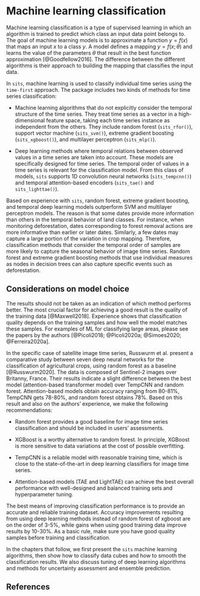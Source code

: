 # Machine learning classification

Machine learning classification is a type of supervised learning in which an algorithm is trained to predict which  class an input data point belongs to.  The goal of machine learning models is to approximate a function $y = f(x)$ that maps an input $x$ to a class $y$. A model defines a mapping $y = f(x;\theta)$ and learns the value of the parameters $\theta$ that result in the best function approximation [@Goodfellow2016]. The difference between the different algorithms is their approach to building the mapping that classifies the input data.  

In `sits`, machine learning is used to classify individual time series using the `time-first` approach. The package includes two kinds of methods for time series classification: 

- Machine learning algorithms that do not explicitly consider the temporal structure of the time series. They treat time series as a vector in a high-dimensional feature space, taking each time series instance as independent from the others. They include random forest (`sits_rfor()`), support vector machine (`sits_svm()`), extreme gradient boosting (`sits_xgboost()`), and multilayer perceptron (`sits_mlp()`). 

- Deep learning methods where temporal relations between observed values in a time series are taken into account.  These models are specifically designed for time series. The temporal order of values in a time series is relevant for the classification model. From this class of models, `sits` supports 1D convolution neural networks  (`sits_tempcnn()`) and temporal attention-based encoders (`sits_tae()` and `sits_lighttae()`). 

Based on experience with `sits`, random forest, extreme gradient boosting, and temporal deep learning models outperform SVM and multilayer perceptron models. The reason is that some dates provide more information than others in the temporal behavior of land classes. For instance, when monitoring deforestation, dates corresponding to forest removal actions are more informative than earlier or later dates. Similarly, a few dates may capture a large portion of the variation in crop mapping. Therefore, classification methods that consider the temporal order of samples are more likely to capture the seasonal behavior of image time series. Random forest and extreme gradient boosting methods that use individual measures as nodes in decision trees can also capture specific events such as deforestation.

## Considerations on model choice

The results should not be taken as an indication of which method performs better. The most crucial factor for achieving a good result is the quality of the training data [@Maxwell2018]. Experience shows that classification quality depends on the training samples and how well the model matches these samples. For examples of ML for classifying large areas, please see the papers by the authors [@Picoli2018; @Picoli2020a; @Simoes2020; @Ferreira2020a].

In the specific case of satellite image time series, Russwurm et al. present a comparative study between seven deep neural networks for the classification of agricultural crops, using random forest as a baseline [@Russwurm2020]. The data is composed of Sentinel-2 images over Britanny, France. Their results indicate a slight difference between the best model (attention-based transformer model) over TempCNN and random forest. Attention-based models obtain accuracy ranging from 80-81%, TempCNN gets 78-80%, and random forest obtains 78%. Based on this result and also on the authors' experience, we make the following recommendations:

-  Random forest provides a good baseline for image time series classification and should be included in users' assessments. 

-  XGBoost is a worthy alternative to random forest. In principle, XGBoost is more sensitive to data variations at the cost of possible overfitting.

- TempCNN is a reliable model with reasonable training time, which is close to the state-of-the-art in deep learning classifiers for image time series.

- Attention-based models (TAE and LightTAE) can achieve the best overall performance with  well-designed and balanced training sets and hyperparameter tuning. 

The best means of improving classification performance is to provide an accurate and reliable training dataset. Accuracy improvements resulting from using deep learning methods instead of random forest of xgboost are on the order of 3-5%, while gains when using good training data improve results by 10-30%. As a basic rule, make sure you have good quality samples before training and classification.

In the chapters that follow, we first present the `sits` machine learning algorithms, then show how to classify data cubes and how to smooth the classification results. We also discuss tuning of deep learning algorithms and methods for uncertainty assessment and ensemble prediction.


## References{-}